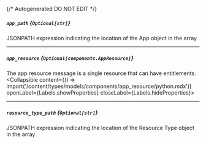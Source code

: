 {/* Autogenerated DO NOT EDIT  */}

##### `app_path` *{`Optional[str]`}*
JSONPATH expression indicating the location of the App object in the array

---
##### `app_resource` *{`Optional[components.AppResource]`}*
The app resource message is a single resource that can have entitlements.
<Collapsible content={() => import('/content/types/models/components/app_resource/python.mdx')} openLabel={Labels.showProperties} closeLabel={Labels.hideProperties}>
</Collapsible>

---
##### `resource_type_path` *{`Optional[str]`}*
JSONPATH expression indicating the location of the Resource Type object in the array


